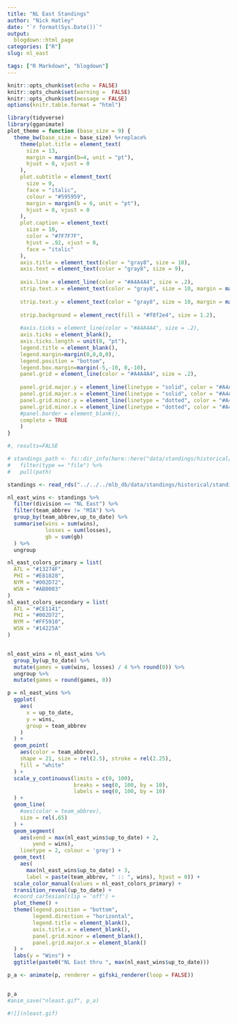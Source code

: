 ```yaml
---
title: "NL East Standings"
author: "Nick Hatley"
date: "`r format(Sys.Date())`"
output:
  blogdown::html_page
categories: ["R"]
slug: nl_east

tags: ["R Markdown", "blogdown"]
---
```

```r
knitr::opts_chunk$set(echo = FALSE)
knitr::opts_chunk$set(warning =  FALSE)
knitr::opts_chunk$set(message = FALSE)
options(knitr.table.format = "html")
```

```r
library(tidyverse)
library(gganimate)
plot_theme = function (base_size = 9) {
  theme_bw(base_size = base_size) %+replace% 
    theme(plot.title = element_text( 
      size = 13, 
      margin = margin(b=4, unit = "pt"), 
      hjust = 0, vjust = 0
    ),
    plot.subtitle = element_text(
      size = 9, 
      face = "italic", 
      colour = "#595959", 
      margin = margin(b = 6, unit = "pt"), 
      hjust = 0, vjust = 0
    ), 
    plot.caption = element_text(
      size = 10,
      color = "#7F7F7F", 
      hjust = .92, vjust = 0,
      face = "italic"
    ),
    axis.title = element_text(color = "gray8", size = 10),
    axis.text = element_text(color = "gray8", size = 9), 
    
    axis.line = element_line(color = "#A4A4A4", size = .2),
    strip.text.x = element_text(color = "gray8", size = 10, margin = margin(.175,0,
                                                                         .175,0, "cm")),
    strip.text.y = element_text(color = "gray8", size = 10, margin = margin(0,.175,
                                                                            0,.175, "cm")),
    strip.background = element_rect(fill = "#f8f2e4", size = 1.2),
    
    #axis.ticks = element_line(color = "#A4A4A4", size = .2),
    axis.ticks = element_blank(),
    axis.ticks.length = unit(8, "pt"),
    legend.title = element_blank(),
    legend.margin=margin(0,0,0,0),
    legend.position = "bottom",
    legend.box.margin=margin(-5,-10, 0,-10),
    panel.grid = element_line(color = "#A4A4A4", size = .2),
    
    panel.grid.major.y = element_line(linetype = "solid", color = "#A4A4A4", size = .75),
    panel.grid.major.x = element_line(linetype = "solid", color = "#A4A4A4", size = .15),
    panel.grid.minor.y = element_line(linetype = "dotted", color = "#A4A4A4", size = .4),
    panel.grid.minor.x = element_line(linetype = "dotted", color = "#A4A4A4", size = .4),
    #panel.border = element_blank(), 
    complete = TRUE
    )
}
```

```r

#, results=FALSE

# standings_path <- fs::dir_info(here::here("data/standings/historical/")) %>%
#   filter(type == "file") %>% 
#   pull(path)

standings <- read_rds("../../../mlb_db/data/standings/historical/standings_thru_09_03.rds")

nl_east_wins <- standings %>% 
  filter(division == "NL East") %>% 
  filter(team_abbrev != "MIA") %>% 
  group_by(team_abbrev,up_to_date) %>% 
  summarise(wins = sum(wins),
            losses = sum(losses),
            gb = sum(gb)
  ) %>% 
  ungroup

nl_east_colors_primary = list(
  ATL = "#13274F",
  PHI = "#E81828",
  NYM = "#002D72",
  WSN = "#AB0003"
)
nl_east_colors_secondary = list(
  ATL = "#CE1141",
  PHI = "#002D72",
  NYM = "#FF5910",
  WSN = "#14225A"  
)


nl_east_wins = nl_east_wins %>% 
  group_by(up_to_date) %>% 
  mutate(games = sum(wins, losses) / 4 %>% round(0)) %>% 
  ungroup %>% 
  mutate(games = round(games, 0))

p = nl_east_wins %>% 
  ggplot(
    aes(
      x = up_to_date,
      y = wins,
      group = team_abbrev
    )
  ) + 
  geom_point(
    aes(color = team_abbrev),
    shape = 21, size = rel(2.5), stroke = rel(2.25),
    fill = "white"
  ) + 
  scale_y_continuous(limits = c(0, 100),
                     breaks = seq(0, 100, by = 10),
                     labels = seq(0, 100, by = 10)
  ) +
  geom_line(
    #aes(color = team_abbrev),
    size = rel(.65)
  ) + 
  geom_segment(
    aes(xend = max(nl_east_wins$up_to_date) + 2, 
        yend = wins),
    linetype = 2, colour = 'grey') + 
  geom_text(
    aes(
      max(nl_east_wins$up_to_date) + 3,
      label = paste(team_abbrev, " :: ", wins), hjust = 0)) + 
  scale_color_manual(values = nl_east_colors_primary) + 
  transition_reveal(up_to_date) + 
  #coord_cartesian(clip = 'off') + 
  plot_theme() +
  theme(legend.position = "bottom",
        legend.direction = "horizontal",
        legend.title = element_blank(),
        axis.title.x = element_blank(),
        panel.grid.minor = element_blank(),
        panel.grid.major.x = element_blank()
  ) + 
  labs(y = "Wins") + 
  ggtitle(paste0("NL East thru ", max(nl_east_wins$up_to_date)))

p_a <- animate(p, renderer = gifski_renderer(loop = FALSE))


p_a
#anim_save("nleast.gif", p_a)

#![](nleast.gif)

```




